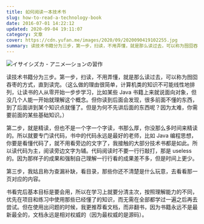 ```yaml
---
title: 如何阅读一本技术书
slug: how-to-read-a-technology-book
date: 2016-07-01 14:22:12
updated: 2020-09-04 19:11:07
category: 文章
cover: https://cdn.yufan.me/images/2020/09/2020090419102255.jpg
summary: 读技术书籍分为三步，第一步，扫读，不用弄懂，就是那么读过去，可以称为囫囵吞枣的状态，直到读完。
---
```


![イサイシズカ - アニメ―ションの習作](https://cdn.yufan.me/images/2020/09/2020090419083649.jpg)

读技术书籍分为三步。第一步，扫读，不用弄懂，就是那么读过去，可以称为囫囵吞枣的方式，直到读完。（这么做的理由很简单，计算机类的知识不可能线性地排列，让读书的人从零开始一步步学习，比如某些 Java 书籍上来就说面向对象，但没几个人能一开始就理解这个概念。但你读到后面会发现，很多前面不懂的东西，到了后面讲到某个知识点就懂了。但是为何不先讲后面的东西呢？因为太难，你需要前面的某些基础知识。）

第二步，就是精读，但也不是一个字一个字读，书那么厚，你没那么多时间来精读的。所以就要专门读代码，书中的代码永远是最好的老师，比如 Java 编程思想，你要是看懂代码了，就不用看旁边的文字了，我接触的大部分技术书都是如此。所以读代码为主，阅读旁边文字为辅。代码阅读时不要一行行敲打，那是 useless 的。因为那样子的成果和强制自己理解一行行看的成果差不多，但是时间上更少。

第三步，我姑且称为查漏补缺，看目录，那些你还不清楚是什么玩意，去看看那一页对应的内容。

书看完后基本目标是要会用，所以在学习上就要分清主次，按照理解能力的不同，优先在项目和练习中使用那些已经懂了的知识，而无需在全部都学过一遍之后再去尝试。但在使用出问题的时候，我更推荐看文档，而非翻书，因为书籍永远不是最新最全的，文档永远是相对权威的（因为最权威的是源码）。
